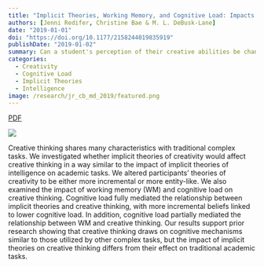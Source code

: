 ```yaml
---
title: "Implicit Theories, Working Memory, and Cognitive Load: Impacts on Creative Thinking"
authors: [Jenni Redifer, Christine Bae & M. L. DeBusk-Lane]
date: "2019-01-01"
doi: "https://doi.org/10.1177/2158244019835919"
publishDate: "2019-01-02"
summary: Can a student's perception of their creative abilities be changed?
categories:
  - Creativity
  - Cognitive Load
  - Implicit Theories
  - Intelligence
image: /research/jr_cb_md_2019/featured.png
---
```


::: {.column-page-inset .text-center}
```{=html}
<a class="btn btn-outline-danger btn-lg" href="/research/jr_cb_md_2019/jr_cb_md_2019.pdf" target="_blank" rel="noopener">PDF</a>
```
:::

![](featured.png){.image-fluid .mx-auto .d-block}

Creative thinking shares many characteristics with traditional complex tasks. We investigated whether implicit theories of creativity would affect creative thinking in a way similar to the impact of implicit theories of intelligence on academic tasks. We altered participants’ theories of creativity to be either more incremental or more entity-like. We also examined the impact of working memory (WM) and cognitive load on creative thinking. Cognitive load fully mediated the relationship between implicit theories and creative thinking, with more incremental beliefs linked to lower cognitive load. In addition, cognitive load partially mediated the relationship between WM and creative thinking. Our results support prior research showing that creative thinking draws on cognitive mechanisms similar to those utilized by other complex tasks, but the impact of implicit theories on creative thinking differs from their effect on traditional academic tasks.
